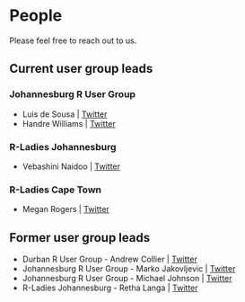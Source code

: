 # People

Please feel free to reach out to us.

## Current user group leads

### Johannesburg R User Group
-   Luis de Sousa \| [Twitter](https://twitter.com/luis_de_sousa)
-   Handre Williams \| [Twitter](https://twitter.com/handre_w)

### R-Ladies Johannesburg
-   Vebashini Naidoo \| [Twitter](https://twitter.com/Sciencificity)

### R-Ladies Cape Town

-   Megan Rogers \| [Twitter](https://twitter.com/meganrogers_za)

## Former user group leads

-   Durban R User Group - Andrew Collier \| [Twitter](https://twitter.com/datawookie)
-   Johannesburg R User Group - Marko Jakovljevic \| [Twitter](https://twitter.com/MarchofReason)
-   Johannesburg R User Group - Michael Johnson \| [Twitter](https://twitter.com/Mikejohnsonza)
-   R-Ladies Johannesburg - Retha Langa \| [Twitter](https://twitter.com/HeritageAffair)
